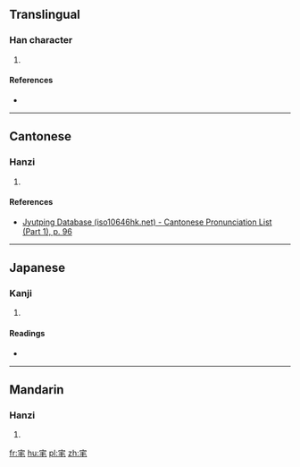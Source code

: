 ==Translingual==

===Han character===
{{Han char|rn=40|rad=宀|as=04|sn=7|four=30714|canj=JHQU|ids=⿱宀毛}}

# {{defn|Han|sort=宀04}}

====References====
* {{Han ref|kx=0283.051|dkj=07093|hdz=20916.070|uh=5B92|ud=23442|bh=CABD|bd=51901}}

----

==Cantonese==

===Hanzi===
{{yue-hanzi|jyut=[[zeon1]]|y=jeun1}}

# {{defn|lang=yue|sort=宀04}}

====References====
* [http://www.iso10646hk.net/jp/document/download.jsp Jyutping Database (iso10646hk.net) - Cantonese Pronunciation List (Part 1), p. 96]

----

==Japanese==

===Kanji===
{{ja-kanji|grade=|rs=宀04}}

# {{defn|lang=ja|sort=宀04}}

====Readings====
* {{ja-readings|on=[[ちゅん]] (chun)|kun=}}

----

==Mandarin==

===Hanzi===
{{cmn-hanzi|pin=[[zhūn]] ([[zhun1]])|wg=chun<sup>1</sup>}}

# {{defn|lang=cmn|sort=宀04}}

[[fr:宒]]
[[hu:宒]]
[[pl:宒]]
[[zh:宒]]